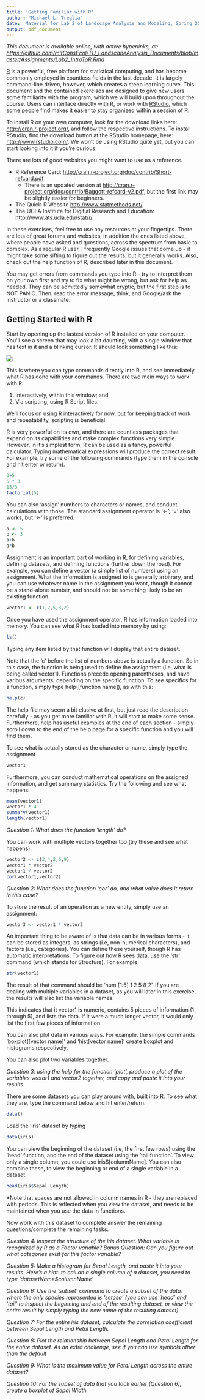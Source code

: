 ---
title: 'Getting Familiar with R'
author: "Michael L. Treglia"
date: 'Material for Lab 2 of Landscape Analysis and Modeling, Spring 2015'
output: pdf_document
---

*This document is available online, with active hyperlinks, at: [https://github.com/mltConsEcol/TU_LandscapeAnalysis_Documents/blob/master/Assignments/Lab2_IntroToR.Rmd](https://github.com/mltConsEcol/TU_LandscapeAnalysis_Documents/blob/master/Assignments/Lab2_IntroToR.Rmd)*

[R](http://www.r-project.org/) is a powerful, free platform for statistical computing, and has become commonly employed in countless fields in the last decade. It is largely command-line driven, however, which creates a steep learning curve. This document and the contained exercises are designed to give new users some familiarity with the program, which we will build upon throughout the course. Users can interface directly with R, or work with [RStudio](http://www.rstudio.com/), which some people find makes it easier to stay organized within a session of R.

To install R on your own computer, look for the download links here: [http://cran.r-project.org/](http://cran.r-project.org/), and follow the respective instructions. To install RStudio, find the download button at the RStudio homepage, here: [http://www.rstudio.com/](http://www.rstudio.com/). We won't be using RStudio quite yet, but you can start looking into it if you're curious.

There are lots of good websites you might want to use as a reference.

* R Reference Card: [http://cran.r-project.org/doc/contrib/Short-refcard.pdf](http://cran.r-project.org/doc/contrib/Short-refcard.pdf)
    * There is an updated version at [http://cran.r-project.org/doc/contrib/Baggott-refcard-v2.pdf](http://cran.r-project.org/doc/contrib/Baggott-refcard-v2.pdf), but the first link may be slightly easier for beginners.
* The Quick-R Website [http://www.statmethods.net/](http://www.statmethods.net/)
* The UCLA Institute for Digitial Research and Education: [http://www.ats.ucla.edu/stat/r/](http://www.ats.ucla.edu/stat/r/)

In these exercises, feel free to use any resources at your fingertips. There are lots of great forums and websites, in addition the ones listed above, where people have asked and questions, across the spectrum from basic to complex. As a regular R user, I frequently Google issues that come up - it might take some sifting to figure out the results, but it generally works. Also, check out the help function of R, described later in this document.  

You may get errors from commands you type into R - try to interpret them on your own first and try to fix what might be wrong, but ask for help as needed. They can be admittedly somewhat cryptic, but the first step is to NOT PANIC. Then, read the error message, think, and Google/ask the instructor or a classmate.

## Getting Started with R

Start by opening up the lastest version of R installed on your computer. You'll see a screen that may look a bit daunting, with a single window that has text in it and a blinking cursor. It should look something like this: 


![](./Images/RConsole.PNG)\



This is where you can type commands directly into R, and see immediately what R has done with your commands. There are two main ways to work with R:

1) Interactively, within this window; and 
2) Via scripting, using R Script files.

We'll focus on using R interactively for now, but for keeping track of work and repeatability, scripting is beneficial.

R is very powerful on its own, and there are countless packages that expand on its capabilities and make complex functions very simple. However, in it's simplest form, R can be used as a fancy, powerful calculator. Typing mathematical expressions will produce the correct result. For example, try some of the following commands (type them in the console and hit enter or return).


```{r, results='hide'}
3+5
5 * 3
15/3
factorial(5)
```

You can also 'assign' numbers to characters or names, and conduct calculations with those. The standard assignment operator is '<-'; '=' also works, but '<-' is preferred.

```{r, results='hide'}
a <- 5
b <- 3
a+b
a*b
```

Assignment is an important part of working in R, for defining variables, defining datasets, and defining functions (further down the road). For example, you can define a vector (a simple list of numbers) using an assignment. What the information is assigned to is generally arbitrary, and you can use whatever name in the assignment you want, though it cannot be a stand-alone number, and should not be something likely to be an existing function.

```{r, results='hide'}
vector1 <- c(1,2,5,8,2)
```

Once you have used the assignment operator, R has information loaded into memory. You can see what R has loaded into memory by using:

```{r, results='hide'}
ls()
```

Typing any item listed by that function will display that entire dataset.

Note that the 'c' before the list of numbers above is actually a function. So in this case, the function is being used to define the assignment (i.e, what is being called vector1). Functions precede opening parentheses, and have various arguments, depending on the specific function. To see specifics for a function, simply type help([function name]), as with this:

```{r, results='hide'}
help(c)
```

The help file may seem a bit elusive at first, but just read the description carefully - as you get more familiar with R, it will start to make some sense. Furthermore, help has useful examples at the end of each section - simply scroll down to the end of the help page for a specific function and you will find them.


To see what is actually stored as the character or name, simply type the assignment

```{r, results='hide'}
vector1
```

Furthermore, you can conduct mathematical operations on the assigned information, and get summary statistics. Try the following and see what happens:

```{r, results='hide'}
mean(vector1)
vector1 * 4
summary(vector1)
length(vector1)
```

*Question 1: What does the function 'length' do?*

You can work with multiple vectors together too  (try these and see what happens):

```{r, results='hide'}
vector2 <- c(3,4,2,6,9)
vector1 * vector2
vector1 / vector2
cor(vector1,vector2)
```

*Question 2: What does the function 'cor' do, and what value does it return in this case?*

To store the result of an operation as a new entity, simply use an assignment:

```{r, results='hide'}
vector3 <- vector1 * vector2
```
An important thing to be aware of is that data can be in various forms - it can be stored as integers, as strings (i.e, non-numerical characters), and factors (i.e., categories). You can define these yourself, though R has automatic interpretations. To figure out how R sees data, use the 'str' command (which stands for Structure). For example,

```{r, results='hide'}
str(vector1)
```

The result of that command should be 'num [1:5] 1 2 5 8 2'. If you are dealing with multiple variables in a dataset, as you will later in this exercise, the results will also list the variable names.

This indicates that it vector1 is numeric, contains 5 pieces of information (1 through 5), and lists the data. If it were a much longer vector, it would only list the first few pieces of information.

You can also plot data in various ways. For example, the simple commands 'boxplot([vector name]' and 'hist[vector name]' create boxplot and histograms respectively. 

You can also plot two variables together.

*Question 3: using the help for the function 'plot', produce a plot of the variables vector1 and vector2 together, and copy and paste it into your results.*

There are some datasets you can play around with, built into R. To see what they are, type the command below and hit enter/return.

```{r, results='hide'}
data()
```

Load the 'iris' dataset by typing

```{r, results='hide'}
data(iris)
```

You can view the beginning of the dataset (i.e, the first few rows) using the 'head' function, and the end of the dataset using the 'tail function'.  To view only a single column, you could use iris$[columnName]. You can also combine these, to view the beginning or end of a single variable in a dataset.

```{r, results='hide'}
head(iris$Sepal.Length)
```

*Note that spaces are not allowed in column names in R - they are replaced with periods. This is reflected when you view the dataset, and needs to be maintained when you use the data in functions.

Now work with this dataset to complete answer the remaining questions/complete the remaining tasks.

*Question 4: Inspect the structure of the iris dataset. What variable is recognized by R as a Factor variable?*
*Bonus Question: Can you figure out what categories exist for this factor variable?*

*Question 5: Make a histogram for Sepal Length, and paste it into your results. Here's a hint: to call on a single column of a dataset, you need to type 'datasetName$columnName'*

*Question 6: Use the 'subset' command to create a subset of the data, where the only species represented is 'setosa' (you can use 'head' and 'tail' to inspect the beginning and end of the resulting dataset, or view the entire result by simply typing the new name of the resulting dataset)*

*Question 7: For the entire iris dataset, calculate the correlation coefficient between Sepal Length and Petal Length.*

*Question 8: Plot the relationship between Sepal Length and Petal Length for the entire dataset. As an extra challenge, see if you can use symbols other than the default*

*Question 9: What is the maximum value for Petal Length across the entire dataset?*

*Question 10: For the subset of data that you took earlier (Question 6), create a boxplot of Sepal Width.*
